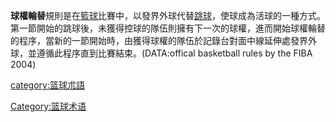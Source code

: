 {{Unreferenced|time=2019-03-30T11:39:29+00:00}}
'''球權輪替'''規則是在[[籃球|籃球]]比賽中，以發界外球代替[[跳球|跳球]]，使球成為活球的一種方式。第一節開始的跳球後，未獲得控球的隊伍則擁有下一次的球權，進而開始球權輪替的程序，當新的一節開始時，由獲得球權的隊伍於記錄台對面中線延伸處發界外球，並遵循此程序直到比賽結束。(DATA:offical basketball rules by the FIBA 2004)

[[Category:篮球术语|Category:篮球术语]]
[[category:篮球朮語|category:篮球朮語]]